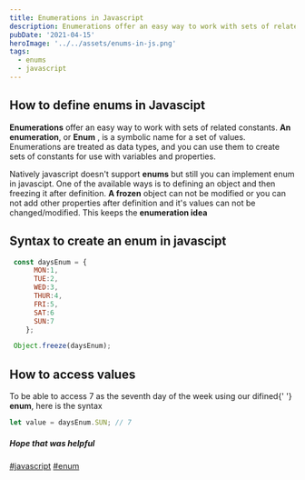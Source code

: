 ```yaml
---
title: Enumerations in Javascript
description: Enumerations offer an easy way to work with sets of related constants. Eventhough javascript doesn't accept enums, how can this practice be achieved?
pubDate: '2021-04-15'
heroImage: '../../assets/enums-in-js.png'
tags:
  - enums
  - javascript
---
```


## How to define enums in Javascipt

<p>
  <b>Enumerations</b> offer an easy way to work with sets of related constants.
  <b>An enumeration</b>, or <b>Enum</b> , is a symbolic name for a set of values.
  Enumerations are treated as data types, and you can use them to create sets of
  constants for use with variables and properties.
</p>

<p>
  Natively javascript doesn't support <b>enums</b> but still you can implement
  enum in javascipt. One of the available ways is to defining an object and then
  freezing it after definition.
  <b>A frozen</b> object can not be modified or you can not add other properties
  after definition and it's values can not be changed/modified. This keeps the <b>enumeration idea</b>
</p>

## Syntax to create an enum in javascipt

```js
 const daysEnum = {
      MON:1,
      TUE:2,
      WED:3,
      THUR:4,
      FRI:5,
      SAT:6
      SUN:7
    };

 Object.freeze(daysEnum);
```

## How to access values

<p>
  To be able to access 7 as the seventh day of the week using our difined{' '}
  <b>enum</b>, here is the syntax
</p>

```js
let value = daysEnum.SUN; // 7
```

<h5>Hope that was helpful</h5>

[#javascript]() [#enum]()

#
